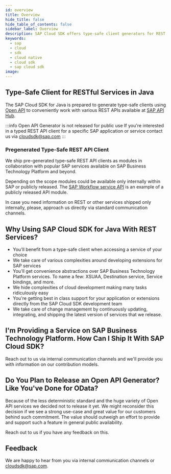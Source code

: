 ```yaml
---
id: overview
title: Overview
hide_title: false
hide_table_of_contents: false
sidebar_label: Overview
description: SAP Cloud SDK offers type-safe client generators for REST (Open API) services
keywords:
  - sap
  - cloud
  - sdk
  - cloud native
  - cloud sdk
  - sap cloud sdk
image:
---
```


## Type-Safe Client for RESTful Services in Java

The SAP Cloud SDK for Java is prepared to generate type-safe clients using [Open API](https://www.openapis.org/) to conveniently work with various REST APIs available at [SAP API Hub](https://api.sap.com/).

:::info Open API Generator is not released for public use
If you're interested in a typed REST API client for a specific SAP application or service contact us via [cloudsdk@sap.com](mailto:cloudsdk@sap.com)
:::

### Pregenerated Type-Safe REST API Client

We ship pre-generated type-safe REST API clients as modules in collaboration with popular SAP services available on SAP Business Technology Platform and beyond.

Depending on the scope modules could be available only internally within SAP or publicly released.
The [SAP Workflow service API](clients/scp-workflow-rest-api) is an example of a publicly released API module.

In case you need information on REST or other services shipped only internally, please, approach us directly via standard communication channels.

## Why Using SAP Cloud SDK for Java With REST Services?

- You'll benefit from a type-safe client when accessing a service of your choice
- We take care of various complexities around developing extensions for SAP services
- You'll get convenience abstractions over SAP Business Technology Platform services.
  To name a few: XSUAA, Destination service, Service bindings, and more.
- We hide complexities of cloud development making many tasks ridiculously easy
- You're getting best in class support for your application or extensions directly from the SAP Cloud SDK development team
- We take care of change management by continuously updating, integrating, and shipping the latest version of services that we release.

## I'm Providing a Service on SAP Business Technology Platform. How Can I Ship It With SAP Cloud SDK?

Reach out to us via internal communication channels and we'll provide you with information on our contribution models.

## Do You Plan to Release an Open API Generator? Like You've Done for OData?

Because of the less deterministic standard and the huge variety of Open API services we decided not to release it yet.
We might reconsider this decision if we see a strong use-case and great value for our customers behind such commitment.
The value should outweigh an effort to provide and support such a feature in general public availability.

Reach out to us if you have any feedback on this.

## Feedback

We are happy to hear from you via internal communication channels or [cloudsdk@sap.com](mailto:cloudsdk@sap.com).
